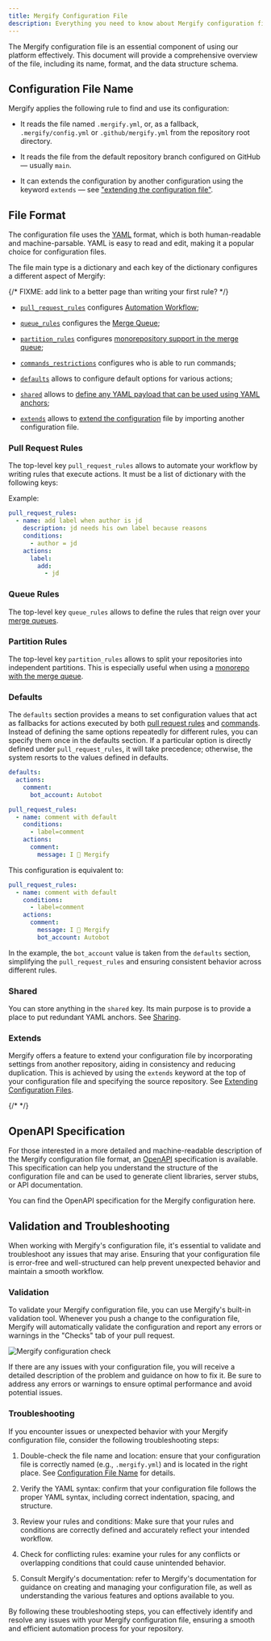 ```yaml
---
title: Mergify Configuration File
description: Everything you need to know about Mergify configuration file
---
```



The Mergify configuration file is an essential component of using our platform
effectively. This document will provide a comprehensive overview of the file,
including its name, format, and the data structure schema.

## Configuration File Name

Mergify applies the following rule to find and use its configuration:

- It reads the file named `.mergify.yml`, or, as a fallback,
  `.mergify/config.yml` or `.github/mergify.yml` from the repository root
  directory.

- It reads the file from the default repository branch configured on GitHub —
  usually `main`.

- It can extends the configuration by another configuration using the keyword
  `extends` — see ["extending the configuration
  file"](#extending-configuration-files).

## File Format

The configuration file uses the [YAML](https://yaml.org/) format, which is both
human-readable and machine-parsable. YAML is easy to read and edit, making it a
popular choice for configuration files.

The file main type is a dictionary and each key of the dictionary configures a
different aspect of Mergify:

{/* FIXME: add link to a better page than writing your first rule? */}

- [`pull_request_rules`](#pull-request-rules) configures [Automation
  Workflow](/workflow/);

- [`queue_rules`](#queue-rules) configures the [Merge
  Queue](/merge-queue);

- [`partition_rules`](#partition-rules) configures [monorepository support in
  the merge queue](/merge-queue/partitions);

- [`commands_restrictions`](/commands/restrictions) configures who is able to
  run commands;

- [`defaults`](#defaults) allows to configure default options for various
  actions;

- [`shared`](#shared) allows to [define any YAML payload that can be used using
  YAML anchors](/configuration/sharing#sharing-configuration-sections);

- [`extends`](#extends) allows to [extend the
  configuration](/configuration/sharing#extending-configuration-files) 
  file by importing another configuration file.

### Pull Request Rules

The top-level key `pull_request_rules` allows to automate your workflow by
writing rules that execute actions. It must be a list of dictionary with the
following keys:

<OptionsTable name="PullRequestRule" />

Example:

```yaml
pull_request_rules:
  - name: add label when author is jd
    description: jd needs his own label because reasons
    conditions:
      - author = jd
    actions:
      label:
        add:
          - jd
```

### Queue Rules

The top-level key `queue_rules` allows to define the rules that reign over your
[merge queues](/merge-queue).

<OptionsTable name="QueueRule" />

### Partition Rules

The top-level key `partition_rules` allows to split your repositories into
independent partitions. This is especially useful when using a [monorepo with
the merge queue](/merge-queue/partitions).

<OptionsTable name="PartitionRule" />

### Defaults

The `defaults` section provides a means to set configuration values that act as
fallbacks for actions executed by both [pull request rules](/workflow/) and
[commands](/commands). Instead of defining the same options repeatedly for
different rules, you can specify them once in the defaults section. If a
particular option is directly defined under `pull_request_rules`, it will take
precedence; otherwise, the system resorts to the values defined in defaults.

```yaml
defaults:
  actions:
    comment:
      bot_account: Autobot

pull_request_rules:
  - name: comment with default
    conditions:
      - label=comment
    actions:
      comment:
        message: I 💙 Mergify
```

This configuration is equivalent to:

```yaml
pull_request_rules:
  - name: comment with default
    conditions:
      - label=comment
    actions:
      comment:
        message: I 💙 Mergify
        bot_account: Autobot

```

In the example, the `bot_account` value is taken from the `defaults` section,
simplifying the `pull_request_rules` and ensuring consistent behavior across
different rules.

### Shared

You can store anything in the `shared` key. Its main purpose is to provide a
place to put redundant YAML anchors. See
[Sharing](/configuration/sharing#sharing-configuration-sections).

### Extends

Mergify offers a feature to extend your configuration file by incorporating
settings from another repository, aiding in consistency and reducing
duplication. This is achieved by using the `extends` keyword at the top of your
configuration file and specifying the source repository. See [Extending
Configuration Files](/configuration/sharing#extending-configuration-files).

{/* <OptionsTable name="Extend" /> */}

## OpenAPI Specification

For those interested in a more detailed and machine-readable description of the
Mergify configuration file format, an [OpenAPI](https://www.openapis.org/)
specification is available. This specification can help you understand the
structure of the configuration file and can be used to generate client
libraries, server stubs, or API documentation.

You can find <DownloadLink href="/mergify-configuration-openapi.json">the
OpenAPI specification for the Mergify configuration here</DownloadLink>.

## Validation and Troubleshooting

When working with Mergify's configuration file, it's essential to validate and
troubleshoot any issues that may arise. Ensuring that your configuration file
is error-free and well-structured can help prevent unexpected behavior and
maintain a smooth workflow.

### Validation

To validate your Mergify configuration file, you can use Mergify's built-in
validation tool. Whenever you push a change to the configuration file, Mergify
will automatically validate the configuration and report any errors or warnings
in the "Checks" tab of your pull request.

<Image src={configCheckScreenshot} alt="Mergify configuration check" />

If there are any issues with your configuration file, you will receive a
detailed description of the problem and guidance on how to fix it. Be sure to
address any errors or warnings to ensure optimal performance and avoid
potential issues.

### Troubleshooting

If you encounter issues or unexpected behavior with your Mergify configuration
file, consider the following troubleshooting steps:

1. Double-check the file name and location: ensure that your configuration file
   is correctly named (e.g., `.mergify.yml`) and is located in the right place.
   See [Configuration File Name](#configuration-file-name) for details.

2. Verify the YAML syntax: confirm that your configuration file follows the
   proper YAML syntax, including correct indentation, spacing, and structure.

3. Review your rules and conditions: Make sure that your rules and conditions
   are correctly defined and accurately reflect your intended workflow.

4. Check for conflicting rules: examine your rules for any conflicts or
   overlapping conditions that could cause unintended behavior.

5. Consult Mergify's documentation: refer to Mergify's documentation for
   guidance on creating and managing your configuration file, as well as
   understanding the various features and options available to you.

By following these troubleshooting steps, you can effectively identify and
resolve any issues with your Mergify configuration file, ensuring a smooth and
efficient automation process for your repository.
